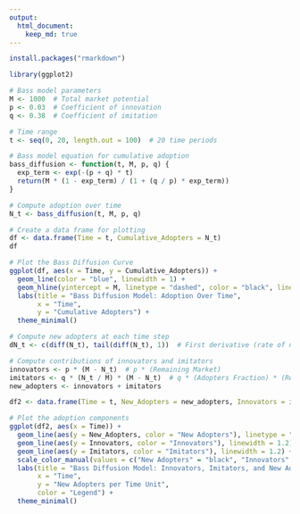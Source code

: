 ```yaml
---
output: 
  html_document: 
    keep_md: true
---
```


```r
install.packages("rmarkdown")
```

```r
library(ggplot2)

# Bass model parameters
M <- 1000  # Total market potential
p <- 0.03  # Coefficient of innovation
q <- 0.38  # Coefficient of imitation

# Time range
t <- seq(0, 20, length.out = 100)  # 20 time periods

```

```r

# Bass model equation for cumulative adoption
bass_diffusion <- function(t, M, p, q) {
  exp_term <- exp(-(p + q) * t)
  return(M * (1 - exp_term) / (1 + (q / p) * exp_term))
}

# Compute adoption over time
N_t <- bass_diffusion(t, M, p, q)

# Create a data frame for plotting
df <- data.frame(Time = t, Cumulative_Adopters = N_t)
df

```

```r

# Plot the Bass Diffusion Curve
ggplot(df, aes(x = Time, y = Cumulative_Adopters)) +
  geom_line(color = "blue", linewidth = 1) +
  geom_hline(yintercept = M, linetype = "dashed", color = "black", linewidth = 1.2) +
  labs(title = "Bass Diffusion Model: Adoption Over Time",
       x = "Time",
       y = "Cumulative Adopters") +
  theme_minimal()

```

```r

# Compute new adopters at each time step
dN_t <- c(diff(N_t), tail(diff(N_t), 1))  # First derivative (rate of new adoptions)

# Compute contributions of innovators and imitators
innovators <- p * (M - N_t)  # p * (Remaining Market)
imitators <- q * (N_t / M) * (M - N_t)  # q * (Adopters Fraction) * (Remaining Market)
new_adopters <- innovators + imitators

df2 <- data.frame(Time = t, New_Adopters = new_adopters, Innovators = innovators, Imitators = imitators)

# Plot the adoption components
ggplot(df2, aes(x = Time)) +
  geom_line(aes(y = New_Adopters, color = "New Adopters"), linetype = "dashed", linewidth = 1.2) +
  geom_line(aes(y = Innovators, color = "Innovators"), linewidth = 1.2) +
  geom_line(aes(y = Imitators, color = "Imitators"), linewidth = 1.2) +
  scale_color_manual(values = c("New Adopters" = "black", "Innovators" = "red", "Imitators" = "green")) +
  labs(title = "Bass Diffusion Model: Innovators, Imitators, and New Adopters",
       x = "Time",
       y = "New Adopters per Time Unit",
       color = "Legend") +
  theme_minimal()
```

